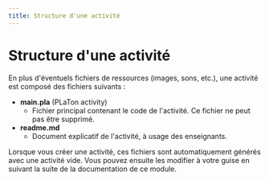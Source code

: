 ```yaml
---
title: Structure d'une activité
---
```


#  Structure d'une activité

En plus d'éventuels fichiers de ressources (images, sons, etc.), une activité est composé des fichiers suivants :

- **main.pla** (PLaTon activity)
  - Fichier principal contenant le code de l'activité. Ce fichier ne peut pas être supprimé.
- **readme.md**
  - Document explicatif de l'activité, à usage des enseignants.

Lorsque vous créer une activité, ces fichiers sont automatiquement générés avec une activité vide. Vous pouvez ensuite les modifier à votre guise en suivant la suite de la documentation de ce module.
